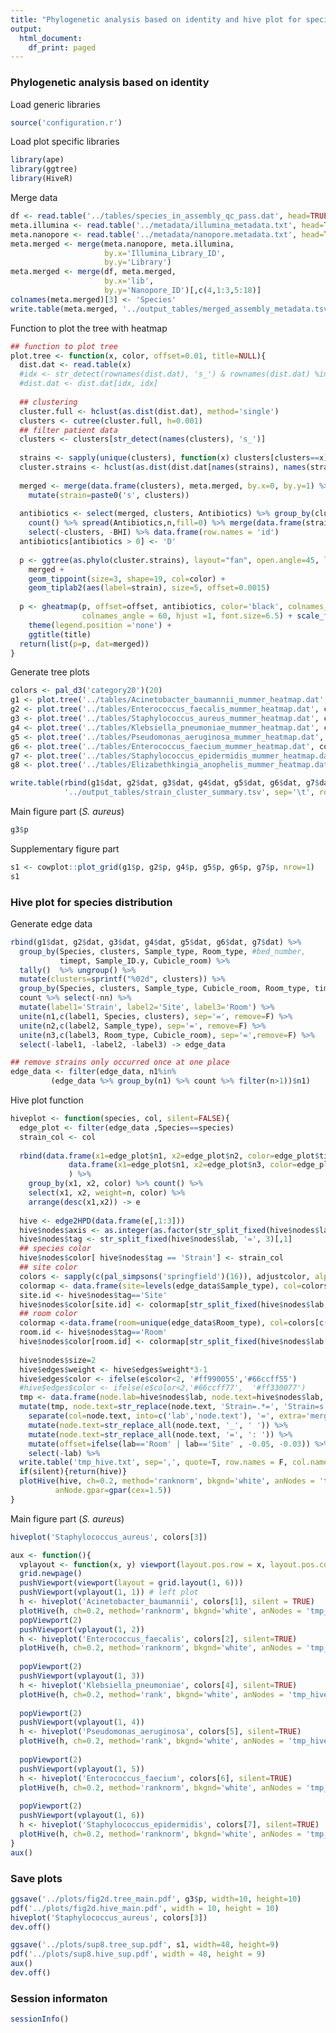 ```yaml
---
title: "Phylogenetic analysis based on identity and hive plot for species distribution"
output:
  html_document:
    df_print: paged
---
```


### Phylogenetic analysis based on identity

Load generic libraries
```r
source('configuration.r')
```

Load plot specific libraries
```r
library(ape)
library(ggtree)
library(HiveR)
```

Merge data
```r
df <- read.table('../tables/species_in_assembly_qc_pass.dat', head=TRUE, stringsAsFactors = FALSE, comment.char = '!')
meta.illumina <- read.table('../metadata/illumina_metadata.txt', head=TRUE)[,-2]
meta.nanopore <- read.table('../metadata/nanopore.metadata.txt', head=TRUE, sep='\t', strip.white = TRUE)
meta.merged <- merge(meta.nanopore, meta.illumina,
                     by.x='Illumina_Library_ID',
                     by.y='Library')
meta.merged <- merge(df, meta.merged,
                     by.x='lib',
                     by.y='Nanopore_ID')[,c(4,1:3,5:18)]
colnames(meta.merged)[3] <- 'Species'
write.table(meta.merged, '../output_tables/merged_assembly_metadata.tsv', quote=F, row.names = F, col.names = T, sep='\t')
```


Function to plot the tree with heatmap
```r
## function to plot tree
plot.tree <- function(x, color, offset=0.01, title=NULL){
  dist.dat <- read.table(x)
  #idx <- str_detect(rownames(dist.dat), 's_') & rownames(dist.dat) %in% meta.merged[,1]
  #dist.dat <- dist.dat[idx, idx]
  
  ## clustering
  cluster.full <- hclust(as.dist(dist.dat), method='single')
  clusters <- cutree(cluster.full, h=0.001)
  ## filter patient data
  clusters <- clusters[str_detect(names(clusters), 's_')]
  
  strains <- sapply(unique(clusters), function(x) clusters[clusters==x][1])
  cluster.strains <- hclust(as.dist(dist.dat[names(strains), names(strains)]), method='single')
  
  merged <- merge(data.frame(clusters), meta.merged, by.x=0, by.y=1) %>%  
    mutate(strain=paste0('s', clusters))
  
  antibiotics <- select(merged, clusters, Antibiotics) %>% group_by(clusters, Antibiotics) %>% 
    count() %>% spread(Antibiotics,n,fill=0) %>% merge(data.frame(strains, id=names(strains)), by.x=1, by.y=1) %>% 
    select(-clusters, -BHI) %>% data.frame(row.names = 'id')
  antibiotics[antibiotics > 0] <- 'D'
  
  p <- ggtree(as.phylo(cluster.strains), layout="fan", open.angle=45, lwd=1.5) %<+%
    merged + 
    geom_tippoint(size=3, shape=19, col=color) +
    geom_tiplab2(aes(label=strain), size=5, offset=0.0015)
  
  p <- gheatmap(p, offset=offset, antibiotics, color='black', colnames_offset_y = 0.3,##colnames_offset_x=10,
                colnames_angle = 60, hjust =1, font.size=6.5) + scale_fill_manual(values=c('white', color)) + 
    theme(legend.position ='none') + 
    ggtitle(title)
  return(list(p=p, dat=merged))
}
```

Generate tree plots
```r
colors <- pal_d3('category20')(20)
g1 <- plot.tree('../tables/Acinetobacter_baumannii_mummer_heatmap.dat', colors[1], 0.007, 'Acinetobacter baumannii')
g2 <- plot.tree('../tables/Enterococcus_faecalis_mummer_heatmap.dat', colors[2], 0.005, 'Enterococcus faecalis')
g3 <- plot.tree('../tables/Staphylococcus_aureus_mummer_heatmap.dat', colors[3], 0.005, 'Staphylococcus aureus')
g4 <- plot.tree('../tables/Klebsiella_pneumoniae_mummer_heatmap.dat', colors[4], 0.006, 'Klebsiella pneumoniae')
g5 <- plot.tree('../tables/Pseudomonas_aeruginosa_mummer_heatmap.dat', colors[5], 0.004, 'Pseudomonas aeruginosa')
g6 <- plot.tree('../tables/Enterococcus_faecium_mummer_heatmap.dat', colors[6], 0.0055, 'Enterococcus faecium')
g7 <- plot.tree('../tables/Staphylococcus_epidermidis_mummer_heatmap.dat', colors[7], 0.004, 'Staphylococcus epidermidis')
g8 <- plot.tree('../tables/Elizabethkingia_anophelis_mummer_heatmap.dat', colors[8], 0.004, 'Elizabethkingia anophelis')

write.table(rbind(g1$dat, g2$dat, g3$dat, g4$dat, g5$dat, g6$dat, g7$dat, g8$dat), 
            '../output_tables/strain_cluster_summary.tsv', sep='\t', row.names = F, col.names = T, quote=F)
```

Main figure part (*S. aureus*)

```r
g3$p
```

Supplementary figure part
```r
s1 <- cowplot::plot_grid(g1$p, g2$p, g4$p, g5$p, g6$p, g7$p, nrow=1)
s1
```


### Hive plot for species distribution

Generate edge data
```r
rbind(g1$dat, g2$dat, g3$dat, g4$dat, g5$dat, g6$dat, g7$dat) %>%
  group_by(Species, clusters, Sample_type, Room_type, #bed_number,
           timept, Sample_ID.y, Cubicle_room) %>%
  tally()  %>% ungroup() %>% 
  mutate(clusters=sprintf("%02d", clusters)) %>% 
  group_by(Species, clusters, Sample_type, Cubicle_room, Room_type, timept) %>% 
  count %>% select(-nn) %>% 
  mutate(label1='Strain', label2='Site', label3='Room') %>% 
  unite(n1,c(label1, Species, clusters), sep='=', remove=F) %>% 
  unite(n2,c(label2, Sample_type), sep='=', remove=F) %>% 
  unite(n3,c(label3, Room_type, Cubicle_room), sep='=',remove=F) %>% 
  select(-label1, -label2, -label3) -> edge_data

## remove strains only occurred once at one place
edge_data <- filter(edge_data, n1%in% 
         (edge_data %>% group_by(n1) %>% count %>% filter(n>1))$n1)
```

Hive plot function
```r
hiveplot <- function(species, col, silent=FALSE){ 
  edge_plot <- filter(edge_data ,Species==species)
  strain_col <- col
  
  rbind(data.frame(x1=edge_plot$n1, x2=edge_plot$n2, color=edge_plot$timept) ,
             data.frame(x1=edge_plot$n1, x2=edge_plot$n3, color=edge_plot$timept)
             ) %>% 
    group_by(x1, x2, color) %>% count() %>% 
    select(x1, x2, weight=n, color) %>% 
    arrange(desc(x1,x2)) -> e
  
  hive <- edge2HPD(data.frame(e[,1:3]))
  hive$nodes$axis <- as.integer(as.factor(str_split_fixed(hive$nodes$lab, '=', 2)[,1]))
  hive$nodes$tag <- str_split_fixed(hive$nodes$lab, '=', 3)[,1] 
  ## species color
  hive$nodes$color[ hive$nodes$tag == 'Strain'] <- strain_col
  ## site color
  colors <- sapply(c(pal_simpsons('springfield')(16)), adjustcolor, alpha.f=0.9)
  colormap <- data.frame(site=levels(edge_data$Sample_type), col=colors[1:9], row.names = 1, stringsAsFactors = F)
  site.id <- hive$nodes$tag=='Site'
  hive$nodes$color[site.id] <- colormap[str_split_fixed(hive$nodes$lab, '=', 2)[site.id, 2], ]
  ## room color
  colormap <-data.frame(room=unique(edge_data$Room_type), col=colors[c(13,15,16)], row.names = 1, stringsAsFactors = F)
  room.id <- hive$nodes$tag=='Room'
  hive$nodes$color[room.id] <- colormap[str_split_fixed(hive$nodes$lab[room.id], '=', 3)[,2], ]
  
  hive$nodes$size=2
  hive$edges$weight <- hive$edges$weight*3-1
  hive$edges$color <- ifelse(e$color<2, '#ff990055','#66ccff55')
  #hive$edges$color <- ifelse(e$color<2,'#66ccff77',  '#ff330077')
  tmp <- data.frame(node.lab=hive$nodes$lab, node.text=hive$nodes$lab, angle=0, radius=0, offset=0, hjust=1, vjust=0.5)
  mutate(tmp, node.text=str_replace(node.text, 'Strain=.*=', 'Strain=s')) %>% 
    separate(col=node.text, into=c('lab','node.text'), '=', extra='merge') %>% 
    mutate(node.text=str_replace_all(node.text, '_', ' ')) %>% 
    mutate(node.text=str_replace_all(node.text, '=', ': ')) %>% 
    mutate(offset=ifelse(lab=='Room' | lab=='Site' , -0.05, -0.03)) %>% 
    select(-lab) %>% 
  write.table('tmp_hive.txt', sep=',', quote=T, row.names = F, col.names = T)
  if(silent){return(hive)}
  plotHive(hive, ch=0.2, method='ranknorm', bkgnd='white', anNodes = 'tmp_hive.txt',
          anNode.gpar=gpar(cex=1.5))
}
```

Main figure part (*S. aureus*)
```r
hiveplot('Staphylococcus_aureus', colors[3])
```



```r
aux <- function(){
  vplayout <- function(x, y) viewport(layout.pos.row = x, layout.pos.col = y)
  grid.newpage()
  pushViewport(viewport(layout = grid.layout(1, 6)))
  pushViewport(vplayout(1, 1)) # left plot
  h <- hiveplot('Acinetobacter_baumannii', colors[1], silent = TRUE)
  plotHive(h, ch=0.2, method='ranknorm', bkgnd='white', anNodes = 'tmp_hive.txt', np=FALSE,anNode.gpar=gpar(cex=1.5))
  popViewport(2)
  pushViewport(vplayout(1, 2))
  h <- hiveplot('Enterococcus_faecalis', colors[2], silent=TRUE)
  plotHive(h, ch=0.2, method='ranknorm', bkgnd='white', anNodes = 'tmp_hive.txt', np=FALSE,anNode.gpar=gpar(cex=1.5))
  
  popViewport(2)
  pushViewport(vplayout(1, 3))
  h <- hiveplot('Klebsiella_pneumoniae', colors[4], silent=TRUE)
  plotHive(h, ch=0.2, method='rank', bkgnd='white', anNodes = 'tmp_hive.txt', np=FALSE,anNode.gpar=gpar(cex=1.5))
  
  popViewport(2)
  pushViewport(vplayout(1, 4))
  h <- hiveplot('Pseudomonas_aeruginosa', colors[5], silent=TRUE)
  plotHive(h, ch=0.2, method='rank', bkgnd='white', anNodes = 'tmp_hive.txt', np=FALSE,anNode.gpar=gpar(cex=1.5))
  
  popViewport(2)
  pushViewport(vplayout(1, 5))
  h <- hiveplot('Enterococcus_faecium', colors[6], silent=TRUE)
  plotHive(h, ch=0.2, method='ranknorm', bkgnd='white', anNodes = 'tmp_hive.txt', np=FALSE,anNode.gpar=gpar(cex=1.5))
  
  popViewport(2)
  pushViewport(vplayout(1, 6))
  h <- hiveplot('Staphylococcus_epidermidis', colors[7], silent=TRUE)
  plotHive(h, ch=0.2, method='ranknorm', bkgnd='white', anNodes = 'tmp_hive.txt', np=FALSE,anNode.gpar=gpar(cex=1.5))
}
aux()
```


### Save plots
```r
ggsave('../plots/fig2d.tree_main.pdf', g3$p, width=10, height=10)
pdf('../plots/fig2d.hive_main.pdf', width = 10, height = 10)
hiveplot('Staphylococcus_aureus', colors[3])
dev.off()

ggsave('../plots/sup8.tree_sup.pdf', s1, width=48, height=9)
pdf('../plots/sup8.hive_sup.pdf', width = 48, height = 9)
aux()
dev.off()
```

### Session informaton
```r
sessionInfo()
```

